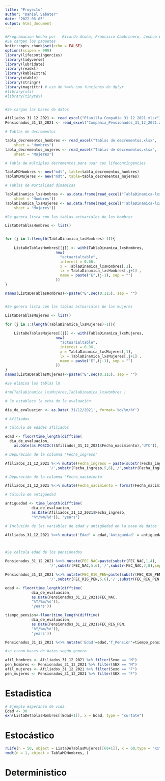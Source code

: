 ```yaml
---
title: "Proyecto"
author: "Daniel Sabater"
date: '2022-06-05'
output: html_document
---
```


```r
#Programacion hecha por   Ricardo Acuña, Francisco Cambronero, Joshua Cervantes, Moisés Monge y Daniel Sabater
#Se cargan los paquetes
knitr::opts_chunk$set(echo = FALSE)
options(scipen = 999)
library(lifecontingencies)
library(tidyverse)
library(lubridate)
library(readxl)
library(kableExtra)
library(xtable)
library(stringr)
library(magrittr) # uso de %<>% con funciones de dplyr
#library(xts)
#library(tinytex)


#Se cargan las bases de datos

Afiliados_31_12_2021 <- read_excel("Planilla_Compañia_31_12_2021.xlsx")
Pensionados_31_12_2021 <- read_excel("Compañia_Pensionados_31_12_2021.xlsx",  range = "A1:F5006")

# Tablas de decrementos

tabla_decrementos_hombres <- read_excel("Tablas de decrementos.xlsx", 
    sheet = "Hombres")
tabla_decrementos_mujeres <- read_excel("Tablas de decrementos.xlsx", 
    sheet = "Mujeres")

# Tabla de múltiples decrementos para usar con lifecontingencies

TablaMDHombres <- new("mdt", table=tabla_decrementos_hombres)
TablaMDMujeres <- new("mdt", table=tabla_decrementos_mujeres)

# Tablas de mortalidad dinámicas

TablaDinamica_lxsHombres <- as.data.frame(read_excel("TablaDinamica-lxs.xls", 
    sheet = "Hombres"))
TablaDinamica_lxsMujeres <- as.data.frame(read_excel("TablaDinamica-lxs.xls", 
    sheet = "Mujeres"))

#Se genera lista con las tablas actuariales de los hombres

ListaDeTablasHombres <- list()


for (j in 1:(length(TablaDinamica_lxsHombres)-1)){
    
    ListaDeTablasHombres[[j]] <- with(TablaDinamica_lxsHombres,
                       new(
                         "actuarialtable",
                         interest = 0.06,
                         x = TablaDinamica_lxsHombres[,1],
                         lx = TablaDinamica_lxsHombres[,j+1] ,
                         name = paste("E",(j-1), sep = "")
                       ))
}

names(ListaDeTablasHombres)<-paste("E",seq(0,115), sep = "")


#Se genera lista con las tablas actuariales de las mujeres

ListaDeTablasMujeres <- list()

for (j in 1:(length(TablaDinamica_lxsMujeres)-1)){
    
    ListaDeTablasMujeres[[j]] <- with(TablaDinamica_lxsMujeres,
                       new(
                         "actuarialtable",
                         interest = 0.06,
                         x = TablaDinamica_lxsMujeres[,1],
                         lx = TablaDinamica_lxsMujeres[,j+1] ,
                         name = paste("E",(j-1), sep = "")
                       ))
}
names(ListaDeTablasMujeres)<-paste("E",seq(0,115), sep = "")

#Se elimina las tablas lm

#rm(TablaDinamica_lxsMujeres,TablaDinamica_lxsHombres )

# Se establece la echa de la evaluación

dia_de_evaluacion <- as.Date('31/12/2021', format='%d/%m/%Y')

# Afiliados

# Cálculo de edades afiliados

edad <- floor(time_length(difftime(
  dia_de_evaluacion,
    as.Date(as.POSIXct(Afiliados_31_12_2021$Fecha_nacimiento),'UTC')),'years'))

# Depuración de la columna 'Fecha_ingreso' 

Afiliados_31_12_2021 %<>% mutate(Fecha_ingreso = paste(substr(Fecha_ingreso,1,4),
                    '/',substr(Fecha_ingreso,5,6),'/',substr(Fecha_ingreso,7,8),sep='')) 

# Depuración de la columna 'Fecha_nacimiento'

Afiliados_31_12_2021 %<>% mutate(Fecha_nacimiento = format(Fecha_nacimiento, '%Y/%m/%d')) 

# Cálculo de antigüedad

antiguedad <- time_length(difftime(
            dia_de_evaluacion,
            as.Date(Afiliados_31_12_2021$Fecha_ingreso,
            '%Y/%m/%d')), "years")

# Inclusión de las variables de edad y antigüedad en la base de datos

Afiliados_31_12_2021 %<>% mutate('Edad' = edad,'Antiguedad' = antiguedad)



#Se calcula edad de los pensionados

Pensionados_31_12_2021 %<>% mutate(FEC_NAC=paste(substr(FEC_NAC,1,4),
                    '/',substr(FEC_NAC,5,6),'/',substr(FEC_NAC,7,8),sep=''))

Pensionados_31_12_2021 %<>% mutate(FEC_RIG_PEN=paste(substr(FEC_RIG_PEN,1,4),
                    '/',substr(FEC_RIG_PEN,5,6),'/',substr(FEC_RIG_PEN,7,8),sep=''))

edad <- floor(time_length(difftime(
            dia_de_evaluacion,
            as.Date(Pensionados_31_12_2021$FEC_NAC,
            '%Y/%m/%d')),
            'years'))

tiempo_pension<-floor(time_length(difftime(
            dia_de_evaluacion,
            as.Date(Pensionados_31_12_2021$FEC_RIG_PEN,
            '%Y/%m/%d')),
            'years'))

Pensionados_31_12_2021 %<>% mutate('Edad'=edad,'T_Pension'=tiempo_pension)

#se crean bases de datos según genero

afil_hombres <- Afiliados_31_12_2021 %>% filter(Sexo == "M")
pen_hombres <- Pensionados_31_12_2021 %>% filter(SEX == "M")
afil_mujeres <- Afiliados_31_12_2021 %>% filter(Sexo == "F")
pen_mujeres <- Pensionados_31_12_2021 %>% filter(SEX == "F")

```


# Estadistica

```r
# Ejemplo esperanza de vida
Edad <- 30
exn(ListaDeTablasHombres[[Edad+1]], x = Edad, type = "curtate")
```



# Estocástico

```r
rLife(n = 50, object = ListaDeTablasMujeres[[60+1]], x = 60,type = "Kx")
rmdt(n = 1, object = TablaMDHombres, )
```





# Deterministico

```r

```












